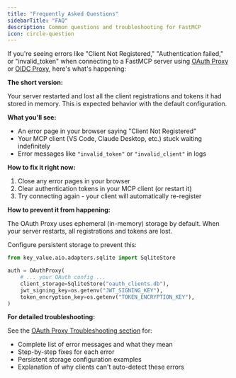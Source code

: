 ```yaml
---
title: "Frequently Asked Questions"
sidebarTitle: "FAQ"
description: Common questions and troubleshooting for FastMCP
icon: circle-question
---
```


<AccordionGroup>

<Accordion title="Why am I seeing errors when connecting to my OAuth-protected server?" icon="triangle-exclamation" defaultOpen>

If you're seeing errors like "Client Not Registered," "Authentication failed," or "invalid_token" when connecting to a FastMCP server using [OAuth Proxy](/servers/auth/oauth-proxy) or [OIDC Proxy](/servers/auth/oidc-proxy), here's what's happening:

**The short version:**

Your server restarted and lost all the client registrations and tokens it had stored in memory. This is expected behavior with the default configuration.

**What you'll see:**

- An error page in your browser saying "Client Not Registered"
- Your MCP client (VS Code, Claude Desktop, etc.) stuck waiting indefinitely
- Error messages like `"invalid_token"` or `"invalid_client"` in logs

**How to fix it right now:**

1. Close any error pages in your browser
2. Clear authentication tokens in your MCP client (or restart it)
3. Try connecting again - your client will automatically re-register

**How to prevent it from happening:**

The OAuth Proxy uses ephemeral (in-memory) storage by default. When your server restarts, all registrations and tokens are lost.

Configure persistent storage to prevent this:

```python
from key_value.aio.adapters.sqlite import SqliteStore

auth = OAuthProxy(
    # ... your OAuth config ...
    client_storage=SqliteStore("oauth_clients.db"),
    jwt_signing_key=os.getenv("JWT_SIGNING_KEY"),
    token_encryption_key=os.getenv("TOKEN_ENCRYPTION_KEY"),
)
```

**For detailed troubleshooting:**

See the [OAuth Proxy Troubleshooting section](/servers/auth/oauth-proxy#troubleshooting-authentication-errors) for:
- Complete list of error messages and what they mean
- Step-by-step fixes for each error
- Persistent storage configuration examples
- Explanation of why clients can't auto-detect these errors

</Accordion>

</AccordionGroup>
